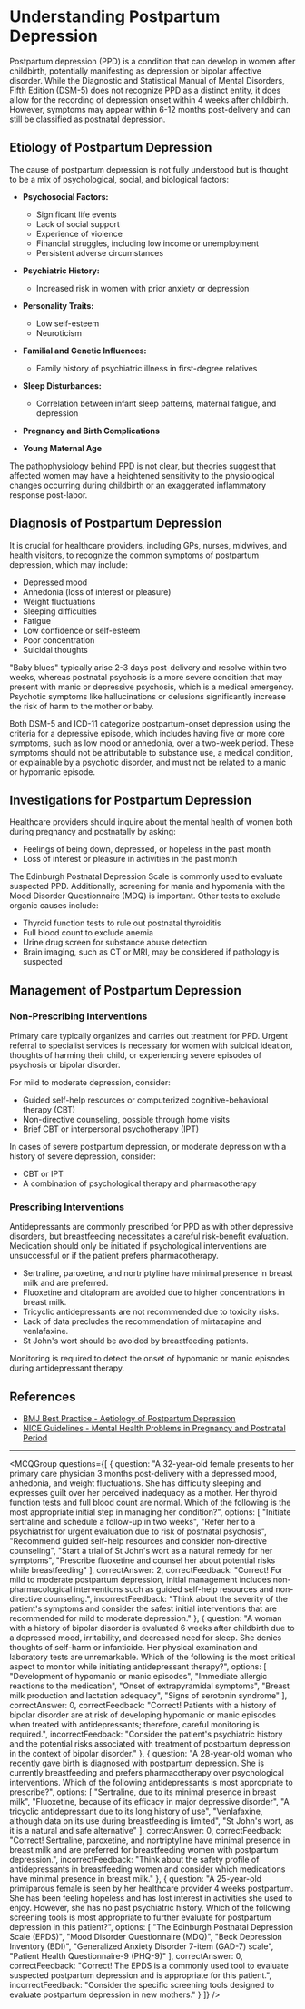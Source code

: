 
# Understanding Postpartum Depression

Postpartum depression (PPD) is a condition that can develop in women after childbirth, potentially manifesting as depression or bipolar affective disorder. While the Diagnostic and Statistical Manual of Mental Disorders, Fifth Edition (DSM-5) does not recognize PPD as a distinct entity, it does allow for the recording of depression onset within 4 weeks after childbirth. However, symptoms may appear within 6-12 months post-delivery and can still be classified as postnatal depression.

## Etiology of Postpartum Depression

The cause of postpartum depression is not fully understood but is thought to be a mix of psychological, social, and biological factors:

- **Psychosocial Factors:**
  - Significant life events
  - Lack of social support
  - Experience of violence
  - Financial struggles, including low income or unemployment
  - Persistent adverse circumstances

- **Psychiatric History:**
  - Increased risk in women with prior anxiety or depression

- **Personality Traits:**
  - Low self-esteem
  - Neuroticism

- **Familial and Genetic Influences:**
  - Family history of psychiatric illness in first-degree relatives

- **Sleep Disturbances:**
  - Correlation between infant sleep patterns, maternal fatigue, and depression

- **Pregnancy and Birth Complications**
- **Young Maternal Age**

The pathophysiology behind PPD is not clear, but theories suggest that affected women may have a heightened sensitivity to the physiological changes occurring during childbirth or an exaggerated inflammatory response post-labor.

## Diagnosis of Postpartum Depression

It is crucial for healthcare providers, including GPs, nurses, midwives, and health visitors, to recognize the common symptoms of postpartum depression, which may include:

- Depressed mood
- Anhedonia (loss of interest or pleasure)
- Weight fluctuations
- Sleeping difficulties
- Fatigue
- Low confidence or self-esteem
- Poor concentration
- Suicidal thoughts

"Baby blues" typically arise 2-3 days post-delivery and resolve within two weeks, whereas postnatal psychosis is a more severe condition that may present with manic or depressive psychosis, which is a medical emergency. Psychotic symptoms like hallucinations or delusions significantly increase the risk of harm to the mother or baby.

Both DSM-5 and ICD-11 categorize postpartum-onset depression using the criteria for a depressive episode, which includes having five or more core symptoms, such as low mood or anhedonia, over a two-week period. These symptoms should not be attributable to substance use, a medical condition, or explainable by a psychotic disorder, and must not be related to a manic or hypomanic episode.

## Investigations for Postpartum Depression

Healthcare providers should inquire about the mental health of women both during pregnancy and postnatally by asking:

- Feelings of being down, depressed, or hopeless in the past month
- Loss of interest or pleasure in activities in the past month

The Edinburgh Postnatal Depression Scale is commonly used to evaluate suspected PPD. Additionally, screening for mania and hypomania with the Mood Disorder Questionnaire (MDQ) is important. Other tests to exclude organic causes include:

- Thyroid function tests to rule out postnatal thyroiditis
- Full blood count to exclude anemia
- Urine drug screen for substance abuse detection
- Brain imaging, such as CT or MRI, may be considered if pathology is suspected

## Management of Postpartum Depression

### Non-Prescribing Interventions

Primary care typically organizes and carries out treatment for PPD. Urgent referral to specialist services is necessary for women with suicidal ideation, thoughts of harming their child, or experiencing severe episodes of psychosis or bipolar disorder.

For mild to moderate depression, consider:

- Guided self-help resources or computerized cognitive-behavioral therapy (CBT)
- Non-directive counseling, possible through home visits
- Brief CBT or interpersonal psychotherapy (IPT)

In cases of severe postpartum depression, or moderate depression with a history of severe depression, consider:

- CBT or IPT
- A combination of psychological therapy and pharmacotherapy

### Prescribing Interventions

Antidepressants are commonly prescribed for PPD as with other depressive disorders, but breastfeeding necessitates a careful risk-benefit evaluation. Medication should only be initiated if psychological interventions are unsuccessful or if the patient prefers pharmacotherapy.

- Sertraline, paroxetine, and nortriptyline have minimal presence in breast milk and are preferred.
- Fluoxetine and citalopram are avoided due to higher concentrations in breast milk.
- Tricyclic antidepressants are not recommended due to toxicity risks.
- Lack of data precludes the recommendation of mirtazapine and venlafaxine.
- St John's wort should be avoided by breastfeeding patients.

Monitoring is required to detect the onset of hypomanic or manic episodes during antidepressant therapy.

## References

- [BMJ Best Practice - Aetiology of Postpartum Depression](https://bestpractice.bmj.com/topics/en-gb/512/aetiology)
- [NICE Guidelines - Mental Health Problems in Pregnancy and Postnatal Period](https://www.nice.org.uk/guidance/cg192/chapter/1-Recommendations#recognising-mental-health-problems-in-pregnancy-and-the-postnatal-period-and-referral-2)

---

<MCQGroup questions={[
  {
    question: "A 32-year-old female presents to her primary care physician 3 months post-delivery with a depressed mood, anhedonia, and weight fluctuations. She has difficulty sleeping and expresses guilt over her perceived inadequacy as a mother. Her thyroid function tests and full blood count are normal. Which of the following is the most appropriate initial step in managing her condition?",
    options: [
      "Initiate sertraline and schedule a follow-up in two weeks",
      "Refer her to a psychiatrist for urgent evaluation due to risk of postnatal psychosis",
      "Recommend guided self-help resources and consider non-directive counseling",
      "Start a trial of St John's wort as a natural remedy for her symptoms",
      "Prescribe fluoxetine and counsel her about potential risks while breastfeeding"
    ],
    correctAnswer: 2,
    correctFeedback: "Correct! For mild to moderate postpartum depression, initial management includes non-pharmacological interventions such as guided self-help resources and non-directive counseling.",
    incorrectFeedback: "Think about the severity of the patient's symptoms and consider the safest initial interventions that are recommended for mild to moderate depression."
  },
  {
    question: "A woman with a history of bipolar disorder is evaluated 6 weeks after childbirth due to a depressed mood, irritability, and decreased need for sleep. She denies thoughts of self-harm or infanticide. Her physical examination and laboratory tests are unremarkable. Which of the following is the most critical aspect to monitor while initiating antidepressant therapy?",
    options: [
      "Development of hypomanic or manic episodes",
      "Immediate allergic reactions to the medication",
      "Onset of extrapyramidal symptoms",
      "Breast milk production and lactation adequacy",
      "Signs of serotonin syndrome"
    ],
    correctAnswer: 0,
    correctFeedback: "Correct! Patients with a history of bipolar disorder are at risk of developing hypomanic or manic episodes when treated with antidepressants; therefore, careful monitoring is required.",
    incorrectFeedback: "Consider the patient's psychiatric history and the potential risks associated with treatment of postpartum depression in the context of bipolar disorder."
  },
  {
    question: "A 28-year-old woman who recently gave birth is diagnosed with postpartum depression. She is currently breastfeeding and prefers pharmacotherapy over psychological interventions. Which of the following antidepressants is most appropriate to prescribe?",
    options: [
      "Sertraline, due to its minimal presence in breast milk",
      "Fluoxetine, because of its efficacy in major depressive disorder",
      "A tricyclic antidepressant due to its long history of use",
      "Venlafaxine, although data on its use during breastfeeding is limited",
      "St John's wort, as it is a natural and safe alternative"
    ],
    correctAnswer: 0,
    correctFeedback: "Correct! Sertraline, paroxetine, and nortriptyline have minimal presence in breast milk and are preferred for breastfeeding women with postpartum depression.",
    incorrectFeedback: "Think about the safety profile of antidepressants in breastfeeding women and consider which medications have minimal presence in breast milk."
  },
  {
    question: "A 25-year-old primiparous female is seen by her healthcare provider 4 weeks postpartum. She has been feeling hopeless and has lost interest in activities she used to enjoy. However, she has no past psychiatric history. Which of the following screening tools is most appropriate to further evaluate for postpartum depression in this patient?",
    options: [
      "The Edinburgh Postnatal Depression Scale (EPDS)",
      "Mood Disorder Questionnaire (MDQ)",
      "Beck Depression Inventory (BDI)",
      "Generalized Anxiety Disorder 7-item (GAD-7) scale",
      "Patient Health Questionnaire-9 (PHQ-9)"
    ],
    correctAnswer: 0,
    correctFeedback: "Correct! The EPDS is a commonly used tool to evaluate suspected postpartum depression and is appropriate for this patient.",
    incorrectFeedback: "Consider the specific screening tools designed to evaluate postpartum depression in new mothers."
  }
]} />